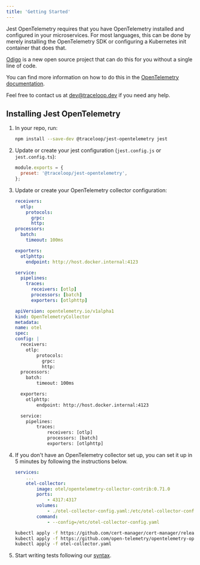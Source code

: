 ```yaml
---
title: 'Getting Started'
---
```


Jest OpenTelemetry requires that you have OpenTelemetry installed and configured in your microservices.
For most languages, this can be done by merely installing the OpenTelemetry SDK or configuring a Kubernetes init container that does that.

[Odigo](https://docs.odigos.io/intro) is a new open source project that can do this for you without a single line of code.

You can find more information on how to do this in the [OpenTelemetry documentation](https://opentelemetry.io/docs/js/getting-started/).

Feel free to contact us at dev@traceloop.dev if you need any help.

## Installing Jest OpenTelemetry

1.  In your repo, run:

    ```bash
    npm install --save-dev @traceloop/jest-opentelemetry jest
    ```

2.  Update or create your jest configuration (`jest.config.js` or `jest.config.ts`):

    ```js
    module.exports = {
      preset: '@traceloop/jest-opentelemetry',
    };
    ```

3.  Update or create your OpenTelemetry collector configuration:

    <CodeGroup>

    ```yaml docker-compose (otel-collector-config.yaml)
    receivers:
      otlp:
        protocols:
          grpc:
          http:
    processors:
      batch:
        timeout: 100ms

    exporters:
      otlphttp:
        endpoint: http://host.docker.internal:4123

    service:
      pipelines:
        traces:
          receivers: [otlp]
          processors: [batch]
          exporters: [otlphttp]
    ```

    ```yaml Kubernetes (otel-collector.yaml)
    apiVersion: opentelemetry.io/v1alpha1
    kind: OpenTelemetryCollector
    metadata:
    name: otel
    spec:
    config: |
      receivers:
        otlp:
            protocols:
              grpc:
              http:
      processors:
        batch:
            timeout: 100ms

      exporters:
        otlphttp:
            endpoint: http://host.docker.internal:4123

      service:
        pipelines:
            traces:
                receivers: [otlp]
                processors: [batch]
                exporters: [otlphttp]
    ```

    </CodeGroup>

4.  If you don't have an OpenTelemetry collector set up, you can set it up in 5 minutes by following the instructions below.

    <CodeGroup>

    ```yaml docker-compose.yaml
    services:
        ...
        otel-collector:
            image: otel/opentelemetry-collector-contrib:0.71.0
            ports:
                - 4317:4317
            volumes:
                - ./otel-collector-config.yaml:/etc/otel-collector-config.yaml
            command:
                - --config=/etc/otel-collector-config.yaml
    ```

    ```bash Kubernetes
    kubectl apply -f https://github.com/cert-manager/cert-manager/releases/download/v1.11.0/cert-manager.yaml
    kubectl apply -f https://github.com/open-telemetry/opentelemetry-operator/releases/latest/download/opentelemetry-operator.yaml
    kubectl apply -f otel-collector.yaml
    ```

    </CodeGroup>

5.  Start writing tests following our [syntax](syntax/introduction).
